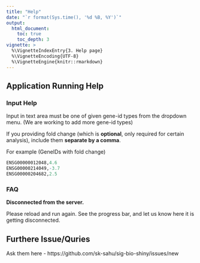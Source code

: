 ```yaml
---
title: "Help"
date: "`r format(Sys.time(), '%d %B, %Y')`"
output: 
  html_document:
    toc: true
    toc_depth: 3
vignette: >
  %\VignetteIndexEntry{3. Help page}
  %\VignetteEncoding{UTF-8}  
  %\VignetteEngine{knitr::rmarkdown}
---
```


## Application Running Help
### Input Help
Input in text area must be one of given gene-id types from the dropdown menu. (We are working to add more gene-id types)

If you providing fold change (which is **optional**, only required for certain analysis), include them **separate by a comma**.

For example (GeneIDs with fold change)
```r
ENSG00000012048,4.6
ENSG00000214049,-3.7
ENSG00000204682,2.5
```

### FAQ

**Disconnected from the server.**

Please reload and run again. See the progress bar, and let us know here it is getting disconnected.

## Furthere Issue/Quries
Ask them here - https://github.com/sk-sahu/sig-bio-shiny/issues/new